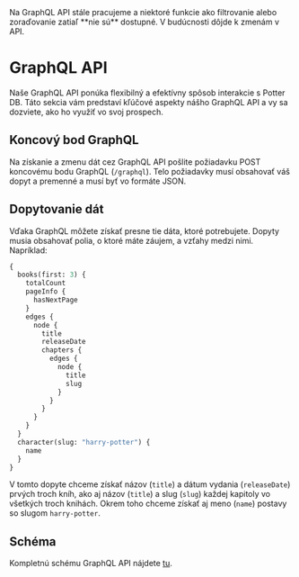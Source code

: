 
<Callout type="warning" emoji="⚠️">
  Na GraphQL API stále pracujeme a niektoré funkcie ako filtrovanie alebo zoraďovanie zatiaľ **nie sú** dostupné. V budúcnosti dôjde k zmenám v API.
</Callout>

# GraphQL API

Naše GraphQL API ponúka flexibilný a efektívny spôsob interakcie s Potter DB. Táto sekcia vám predstaví kľúčové aspekty nášho GraphQL API a vy sa dozviete, ako ho využiť vo svoj prospech.

## Koncový bod GraphQL

Na získanie a zmenu dát cez GraphQL API pošlite požiadavku POST koncovému bodu GraphQL (`/graphql`). Telo požiadavky musí obsahovať váš dopyt a premenné a musí byť vo formáte JSON.

## Dopytovanie dát

Vďaka GraphQL môžete získať presne tie dáta, ktoré potrebujete. Dopyty musia obsahovať polia, o ktoré máte záujem, a vzťahy medzi nimi. Napríklad:

```graphql
{
  books(first: 3) {
    totalCount
    pageInfo {
      hasNextPage
    }
    edges {
      node {
        title
        releaseDate
        chapters {
          edges {
            node {
              title
              slug
            }
          }
        }
      }
    }
  }
  character(slug: "harry-potter") {
    name
  }
}
```
V tomto dopyte chceme získať názov (`title`) a dátum vydania (`releaseDate`) prvých troch kníh, ako aj názov (`title`) a slug (`slug`) každej kapitoly vo všetkých troch knihách. Okrem toho chceme získať aj meno (`name`) postavy so slugom `harry-potter`.

## Schéma

Kompletnú schému GraphQL API nájdete [tu](https://github.com/danielschuster-muc/potter-db/blob/master/backend/app/graphql/schema.json).
